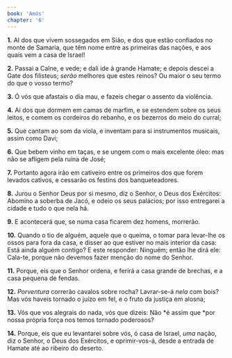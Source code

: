 ```yaml
---
book: 'Amós'
chapter: '6'
---
```


**1.** AI dos que vivem sossegados em Sião, e dos que estão confiados no monte de Samaria, que têm nome entre as primeiras das nações, e aos quais vem a casa de Israel!

**2.** Passai a Calne, e vede; e dali ide à grande Hamate; e depois descei a Gate dos filisteus; *serão* melhores que estes reinos? Ou maior o seu termo do que o vosso termo?

**3.** Ó vós que afastais o dia mau, e fazeis chegar o assento da violência.

**4.** Ai dos que dormem em camas de marfim, e se estendem sobre os seus leitos, e comem os cordeiros do rebanho, e os bezerros do meio do curral;

**5.** Que cantam ao som da viola, e inventam para si instrumentos musicais, assim como Davi;

**6.** Que bebem vinho em taças, e se ungem com o mais excelente óleo: mas não se afligem pela ruína de José;

**7.** Portanto agora irão em cativeiro entre os primeiros dos que forem levados cativos, e cessarão os festins dos banqueteadores.

**8.** Jurou o Senhor Deus por si mesmo, diz o Senhor, o Deus dos Exércitos: Abomino a soberba de Jacó, e odeio os seus palácios; por isso entregarei a cidade e tudo o que nela há.

**9.** E acontecerá que, se numa casa ficarem dez homens, morrerão.

**10.** Quando o tio de alguém, aquele que o queima, o tomar para levar-lhe os ossos para fora da casa, e disser ao que estiver no mais interior da casa: Está ainda alguém contigo? E este responder: Ninguém; então lhe dirá ele: Cala-te, porque não devemos fazer menção do nome do Senhor.

**11.** Porque, eis que o Senhor ordena, e ferirá a casa grande de brechas, e a casa pequena de fendas.

**12.** *Porventura* correrão cavalos sobre rocha? Lavrar-se-á *nela* com bois? Mas vós haveis tornado o juízo em fel, e o fruto da justiça em alosna;

**13.** Vós que vos alegrais do nada, vós que dizeis: Não *é assim que *por nossa própria força nos temos tornado poderosos?

**14.** Porque, eis que eu levantarei sobre vós, ó casa de Israel, *uma* nação, diz o Senhor, o Deus dos Exércitos, e oprimir-vos-á, desde a entrada de Hamate até ao ribeiro do deserto.